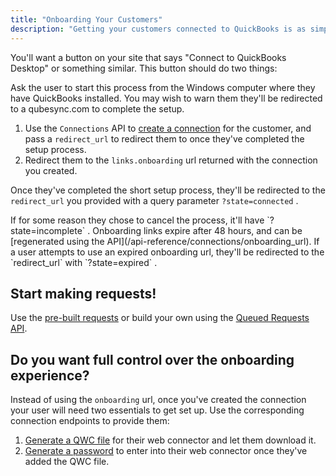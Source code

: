 ```yaml
---
title: "Onboarding Your Customers"
description: "Getting your customers connected to QuickBooks is as simple as sending them to a URL."
---
```


You'll want a button on your site that says "Connect to QuickBooks Desktop" or something similar. This button should do two things:

<Note>
  Ask the user to start this process from the Windows computer where they have QuickBooks installed. You may wish to warn them they'll be redirected to a qubesync.com to complete the setup.
</Note>

1. Use the `Connections` API to [create a connection](/api-reference/connections/create-a-new-connection) for the customer, and pass a `redirect_url` to redirect them to once they've completed the setup process.
2. Redirect them to the `links.onboarding` url returned with the connection you created.

Once they've completed the short setup process, they'll be redirected to the `redirect_url` you provided with a query parameter `?state=connected` .

<Warning>
  If for some reason they chose to cancel the process, it'll have `?state=incomplete` . Onboarding links expire after 48 hours, and can be [regenerated using the API](/api-reference/connections/onboarding_url). If a user attempts to use an expired onboarding url, they'll be redirected to the `redirect_url` with `?state=expired` .
</Warning>

## Start making requests\!

Use the [pre-built requests](/api-reference/pre-built-queries/query-customers) or build your own using the [Queued Requests API](/api-reference/queued-requests/queue-a-new-request).

## Do you want full control over the onboarding experience?

Instead of using the `onboarding` url, once you've created the connection your user will need two essentials to get set up. Use the corresponding connection endpoints to provide them:

1. [Generate a QWC file](/api-reference/connections/get-qwc-file-for-a-connection) for their web connector and let them download it.
2. [Generate a password](/api-reference/connections/generate-or-set-password-for-a-connection) to enter into their web connector once they've added the QWC file.